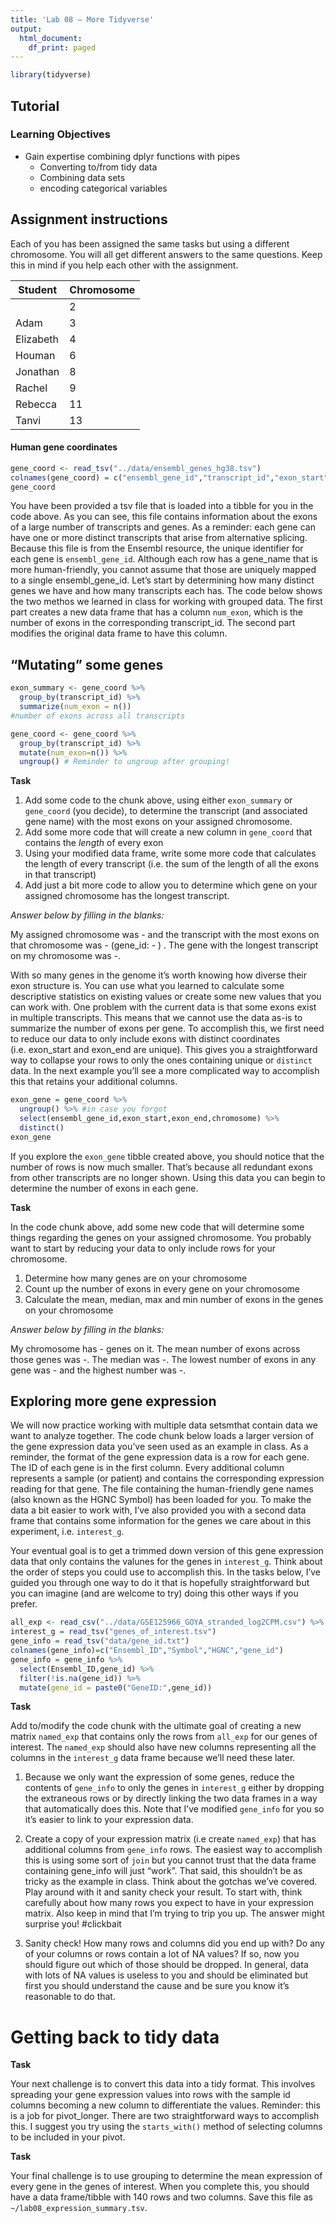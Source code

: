 ```yaml
---
title: 'Lab 08 – More Tidyverse'
output:
  html_document:
    df_print: paged
---
```



```r
library(tidyverse)
```

## Tutorial

### Learning Objectives

- Gain expertise combining dplyr functions with pipes
  - Converting to/from tidy data
  - Combining data sets
  - encoding categorical variables

## Assignment instructions

Each of you has been assigned the same tasks but using a different chromosome. You will all get different answers to the same questions. Keep this in mind if you help each other with the assignment. 

|Student|Chromosome|
|-|-|
||2|
|Adam|3|
|Elizabeth|4|
|Houman|6|
|Jonathan|8|
|Rachel|9|
|Rebecca|11|
|Tanvi|13|


#### Human gene coordinates

```r
gene_coord <- read_tsv("../data/ensembl_genes_hg38.tsv")
colnames(gene_coord) = c("ensembl_gene_id","transcript_id","exon_start","exon_end","chromosome","gene_name","strand","gene_type")
gene_coord
```

You have been provided a tsv file that is loaded into a tibble for you in the code above. As you can see, this file contains information about the exons of a large number of transcripts and genes. As a reminder: each gene can have one or more distinct transcripts that arise from alternative splicing. Because this file is from the Ensembl resource, the unique identifier for each gene is `ensembl_gene_id`. Although each row has a gene_name that is more human-friendly, you cannot assume that those are uniquely mapped to a single ensembl_gene_id. Let's start by determining how many distinct genes we have and how many transcripts each has. The code below shows the two methos we learned in class for working with grouped data. The first part creates a new data frame that has a column `num_exon`, which is the number of exons in the corresponding transcript_id. The second part modifies the original data frame to have this column. 

## "Mutating" some genes

```r
exon_summary <- gene_coord %>% 
  group_by(transcript_id) %>% 
  summarize(num_exon = n())
#number of exons across all transcripts

gene_coord <- gene_coord %>% 
  group_by(transcript_id) %>% 
  mutate(num_exon=n()) %>%
  ungroup() # Reminder to ungroup after grouping!

```

**Task**

1. Add some code to the chunk above, using either `exon_summary` or `gene_coord` (you decide), to determine the transcript (and associated gene name) with the most exons on your assigned chromosome. 
2. Add some more code that will create a new column in `gene_coord` that contains the *length* of every exon
3. Using your modified data frame, write some more code that calculates the length of every transcript (i.e. the sum of the length of all the exons in that transcript)
4. Add just a bit more code to allow you to determine which gene on your assigned chromosome has the longest transcript. 

*Answer below by filling in the blanks:*

My assigned chromosome was - and the transcript with the most exons on that chromosome was - (gene_id: - ) . The gene with the longest transcript on my chromosome was -.


With so many genes in the genome it's worth knowing how diverse their exon structure is. You can use what you learned to calculate some descriptive statistics on existing values or create some new values that you can work with. One problem with the current data is that some exons exist in multiple transcripts. This means that we cannot use the data as-is to summarize the number of exons per gene. To accomplish this, we first need to reduce our data to only include exons with distinct coordinates (i.e. exon_start and exon_end are unique). This gives you a straightforward way to collapse your rows to only the ones containing unique or `distinct` data. In the next example you'll see a more complicated way to accomplish this that retains your additional columns.

```r
exon_gene = gene_coord %>% 
  ungroup() %>% #in case you forgot
  select(ensembl_gene_id,exon_start,exon_end,chromosome) %>% 
  distinct()
exon_gene
```

If you explore the `exon_gene` tibble created above, you should notice that the number of rows is now much smaller. That's because all redundant exons from other transcripts are no longer shown. Using this data you can begin to determine the number of exons in each gene. 

**Task**

In the code chunk above, add some new code that will determine some things regarding the genes on your assigned chromosome. You probably want to start by reducing your data to only include rows for your chromosome. 

1. Determine how many genes are on your chromosome
2. Count up the number of exons in every gene on your chromosome
3. Calculate the mean, median, max and min number of exons in the genes on your chromosome

*Answer below by filling in the blanks:*

My chromosome has - genes on it. The mean number of exons across those genes was -. The median was -. The lowest number of exons in any gene was - and the highest number was -. 

## Exploring more gene expression

We will now practice working with multiple data setsmthat contain data we want to analyze together. The code chunk below loads a larger version of the gene expression data you've seen used as an example in class. As a reminder, the format of the gene expression data is a row for each gene. The ID of each gene is in the first column. Every additional column represents a sample (or patient) and contains the corresponding expression reading for that gene. The file containing the human-friendly gene names (also known as the HGNC Symbol) has been loaded for you. To make the data a bit easier to work with, I've also provided you with a second data frame that contains some information for the genes we care about in this experiment, i.e. `interest_g`. 

Your eventual goal is to get a trimmed down version of this gene expression data that only contains the valunes for the genes in `interest_g`. Think about the order of steps you could use to accomplish this. In the tasks below, I've guided you through one way to do it that is hopefully straightforward but you can imagine (and are welcome to try) doing this other ways if you prefer.

```r
all_exp <- read_csv("../data/GSE125966_GOYA_stranded_log2CPM.csv") %>% rename("gene_id"="X1")
interest_g = read_tsv("genes_of_interest.tsv")
gene_info = read_tsv("data/gene_id.txt") 
colnames(gene_info)=c("Ensembl_ID","Symbol","HGNC","gene_id")  
gene_info = gene_info %>% 
  select(Ensembl_ID,gene_id) %>%
  filter(!is.na(gene_id)) %>%
  mutate(gene_id = paste0("GeneID:",gene_id))

```

**Task** 

Add to/modify the code chunk with the ultimate goal of creating a new matrix `named_exp` that contains only the rows from `all_exp` for our genes of interest. The `named_exp` should also have new columns representing all the columns in the `interest_g` data frame because we'll need these later. 

1. Because we only want the expression of some genes, reduce the contents of `gene_info` to only the genes in `interest_g` either by dropping the extraneous rows or by directly linking the two data frames in a way that automatically does this. Note that I've modified `gene_info` for you so it's easier to link to your expression data. 

2. Create a copy of your expression matrix (i.e create `named_exp`) that has additional columns from `gene_info` rows. The easiest way to accomplish this is using some sort of `join` but you cannot trust that the data frame containing gene_info will just "work". That said, this shouldn't be as tricky as the example in class. Think about the gotchas we've covered. Play around with it and sanity check your result. To start with, think carefully about how many rows you expect to have in your expression matrix. Also keep in mind that I'm trying to trip you up. The answer might surprise you! #clickbait

3. Sanity check! How many rows and columns did you end up with? Do any of your columns or rows contain a lot of NA values? If so, now you should figure out which of those should be dropped. In general, data with lots of NA values is useless to you and should be eliminated but first you should understand the cause and be sure you know it's reasonable to do that.

# Getting back to tidy data


**Task** 

Your next challenge is to convert this data into a tidy format. This involves spreading your gene expression values into rows with the sample id columns becoming a new column to differentiate the values. Reminder: this is a job for pivot_longer. There are two straightforward ways to accomplish this. I suggest you try using the `starts_with()` method of selecting columns to be included in your pivot. 


**Task** 

Your final challenge is to use grouping to determine the mean expression of every gene in the genes of interest. When you complete this, you should have a data frame/tibble with 140 rows and two columns. Save this file as `~/lab08_expression_summary.tsv`.


